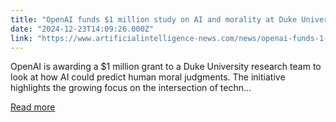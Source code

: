 ```yaml
---
title: "OpenAI funds $1 million study on AI and morality at Duke University"
date: "2024-12-23T14:09:26.000Z"
link: "https://www.artificialintelligence-news.com/news/openai-funds-1-million-study-on-ai-and-morality-at-duke-university/?utm_source=rss&utm_medium=rss&utm_campaign=openai-funds-1-million-study-on-ai-and-morality-at-duke-university"
---
```


OpenAI is awarding a $1 million grant to a Duke University research team to look at how AI could predict human moral judgments. The initiative highlights the growing focus on the intersection of techn...

[Read more](https://www.artificialintelligence-news.com/news/openai-funds-1-million-study-on-ai-and-morality-at-duke-university/?utm_source=rss&utm_medium=rss&utm_campaign=openai-funds-1-million-study-on-ai-and-morality-at-duke-university)

